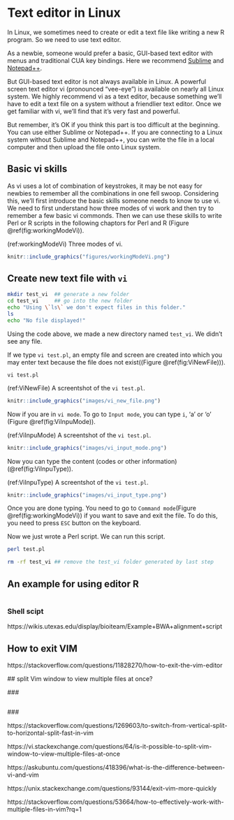 # Text editor in Linux

In Linux, we sometimes need to create or edit a text file like writing a new R program. So we need to use text editor. 

As a newbie, someone would prefer a basic, GUI-based text editor with menus and traditional CUA key bindings. Here we recommend [Sublime](https://www.sublimetext.com/) and [Notepad++](https://notepad-plus-plus.org/). 

But GUI-based text editor is not always available in Linux. A powerful screen text editor vi (pronounced “vee-eye”) is available on nearly all Linux system. We highly recommend vi as a text editor, because something we’ll have to edit a text file on a system without a friendlier text editor. Once we get familiar with vi, we’ll find that it’s very fast and powerful. 

But remember, it’s OK if you think this part is too difficult at the beginning. You can use either Sublime or Notepad++. If you are connecting to a Linux system without Sublime and Notepad++, you can write the file in a local computer and then upload the file onto Linux system. 

## Basic vi skills

As vi uses a lot of combination of keystrokes, it may be not easy for newbies to remember all the combinations in one fell swoop. Considering this, we’ll first introduce the basic skills someone needs to know to use vi. We need to first understand how three modes of vi work and then try to remember a few basic vi commonds. Then we can use these skills to write Perl or R scripts in the following chaptors for Perl and R (Figure \@ref(fig:workingModeVi)). 

(ref:workingModeVi) Three modes of vi.

```r
knitr::include_graphics("figures/workingModeVi.png")
```

## Create new text file with `vi`

```sh
mkdir test_vi  ## generate a new folder
cd test_vi     ## go into the new folder
echo "Using \`ls\` we don't expect files in this folder."
ls 
echo "No file displayed!"
```

Using the code above, we made a new directory named `test_vi`. We didn't see any file. 

If we type `vi test.pl`, an empty file and screen are created into which you may enter text because the file does not exist((Figure \@ref(fig:ViNewFile))).


```
vi test.pl
```

(ref:ViNewFile) A screentshot of the `vi test.pl`.

```r
knitr::include_graphics("images/vi_new_file.png")
```

Now if you are in `vi mode`. To go to `Input mode`, you can type `i`, 'a' or 'o' (Figure \@ref(fig:ViInpuMode)). 

(ref:ViInpuMode) A screentshot of the `vi test.pl`.

```r
knitr::include_graphics("images/vi_input_mode.png")
```

Now you can type the content (codes or other information) (\@ref(fig:ViInpuType)).


(ref:ViInpuType) A screentshot of the `vi test.pl`.

```r
knitr::include_graphics("images/vi_input_type.png")
```

Once you are done typing. You need to go to `Command mode`(Figure \@ref(fig:workingModeVi)) if you want to save and exit the file. To do this, you need to press `ESC` button on the keyboard. 




Now we just wrote a Perl script. We can run this script. 


```sh
perl test.pl
```


```sh
rm -rf test_vi ## remove the test_vi folder generated by last step
```


## An example for using editor R

```r
```

### Shell scipt

https://wikis.utexas.edu/display/bioiteam/Example+BWA+alignment+script



## How to exit VIM
  
https://stackoverflow.com/questions/11828270/how-to-exit-the-vim-editor



 ## split Vim window to view multiple files at once?
 
 ### 
 
 ```
 
 ```
 
 ### 

https://stackoverflow.com/questions/1269603/to-switch-from-vertical-split-to-horizontal-split-fast-in-vim

https://vi.stackexchange.com/questions/64/is-it-possible-to-split-vim-window-to-view-multiple-files-at-once

https://askubuntu.com/questions/418396/what-is-the-difference-between-vi-and-vim

https://unix.stackexchange.com/questions/93144/exit-vim-more-quickly


https://stackoverflow.com/questions/53664/how-to-effectively-work-with-multiple-files-in-vim?rq=1





